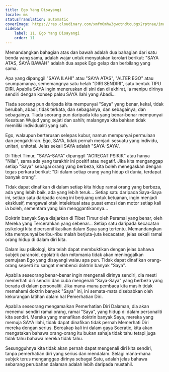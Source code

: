 ```yaml
---
title: Ego Yang Disayangi
locale: ms
statusTranslation: automatic
coverImage: https://res.cloudinary.com/xmfm6mhw3gwctndtcubgx2rptnae/image/upload/v1740468922/small_cover_tratado_de_psicologia_revolucionaria_a4c0dca4e0.webp
sidebar:
    label: 11. Ego Yang Disayangi
    order: 11
---
```

Memandangkan bahagian atas dan bawah adalah dua bahagian dari satu benda yang sama, adalah wajar untuk menyatakan korolari berikut: "SAYA ATAS, SAYA BAWAH" adalah dua aspek Ego gelap dan berbilang yang sama.

Apa yang dipanggil "SAYA ILAHI" atau "SAYA ATAS", "ALTER EGO" atau seumpamanya, sememangnya satu helah "DIRI SENDIRI", satu bentuk TIPU DIRI. Apabila SAYA ingin meneruskan di sini dan di akhirat, ia menipu dirinya sendiri dengan konsep palsu SAYA Ilahi yang Abadi...

Tiada seorang pun daripada kita mempunyai "Saya" yang benar, kekal, tidak berubah, abadi, tidak terkata, dan sebagainya, dan sebagainya, dan sebagainya. Tiada seorang pun daripada kita yang benar-benar mempunyai Kesatuan Wujud yang sejati dan sahih; malangnya kita bahkan tidak memiliki individualiti yang sah.

Ego, walaupun berterusan selepas kubur, namun mempunyai permulaan dan pengakhiran. Ego, SAYA, tidak pernah menjadi sesuatu yang individu, unitari, unitotal. Jelas sekali SAYA adalah "SAYA-SAYA".

Di Tibet Timur, "SAYA-SAYA" dipanggil "AGREGAT PSIKIK" atau hanya "Nilai", sama ada yang terakhir ini positif atau negatif. Jika kita menganggap setiap "Saya" sebagai orang yang berbeza, kita boleh menegaskan dengan tegas perkara berikut: "Di dalam setiap orang yang hidup di dunia, terdapat banyak orang".

Tidak dapat dinafikan di dalam setiap kita hidup ramai orang yang berbeza, ada yang lebih baik, ada yang lebih teruk... Setiap satu daripada Saya-Saya ini, setiap satu daripada orang ini berjuang untuk ketuanan, ingin menjadi eksklusif, mengawal otak intelektual atau pusat emosi dan motor setiap kali ia boleh, sementara yang lain menggantikannya...

Doktrin banyak Saya diajarkan di Tibet Timur oleh Peramal yang benar, oleh Mereka yang Tercerahkan yang sebenar... Setiap satu daripada kecacatan psikologi kita dipersonifikasikan dalam Saya yang tertentu. Memandangkan kita mempunyai beribu-ribu malah berjuta-juta kecacatan, jelas sekali ramai orang hidup di dalam diri kita.

Dalam isu psikologi, kita telah dapat membuktikan dengan jelas bahawa subjek paranoid, egolatrik dan mitomania tidak akan meninggalkan pemujaan Ego yang disayangi walau apa pun. Tidak dapat dinafikan orang-orang seperti itu sangat membenci doktrin banyak "Saya".

Apabila seseorang benar-benar ingin mengenali dirinya sendiri, dia mesti memerhati diri sendiri dan cuba mengenali "Saya-Saya" yang berbeza yang berada di dalam personaliti. Jika mana-mana pembaca kita masih tidak memahami doktrin banyak "Saya" ini, ini semata-mata disebabkan oleh kekurangan latihan dalam hal Pemerhatian Diri.

Apabila seseorang mengamalkan Pemerhatian Diri Dalaman, dia akan menemui sendiri ramai orang, ramai "Saya", yang hidup di dalam personaliti kita sendiri. Mereka yang menafikan doktrin banyak Saya, mereka yang memuja SAYA Ilahi, tidak dapat dinafikan tidak pernah Memerhati Diri mereka dengan serius. Bercakap kali ini dalam gaya Socratic, kita akan mengatakan bahawa orang-orang itu bukan sahaja tidak tahu tetapi juga tidak tahu bahawa mereka tidak tahu.

Sesungguhnya kita tidak akan pernah dapat mengenali diri kita sendiri, tanpa pemerhatian diri yang serius dan mendalam. Selagi mana-mana subjek terus menganggap dirinya sebagai Satu, adalah jelas bahawa sebarang perubahan dalaman adalah lebih daripada mustahil.

